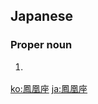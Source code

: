 ==Japanese==
{{ja-kanjitab|ほう|おう|ざ|yomi=o}}

===Proper noun===
{{ja-pos|proper|ほうおうざ|hhira=ほうわうざ}}

# {{altspell|lang=ja|ほうおう座||[[Phoenix]]}} {{gl|constellation}}

[[ko:鳳凰座]]
[[ja:鳳凰座]]